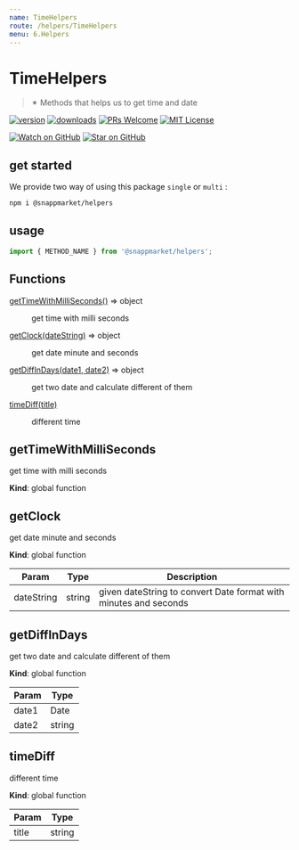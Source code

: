 ```yaml
---
name: TimeHelpers
route: /helpers/TimeHelpers
menu: 6.Helpers
---
```



# TimeHelpers
> ✴ Methods that helps us to get time and date

[![version](https://img.shields.io/npm/v/@snappmarket/helpers.svg?style=flat-square)](https://www.npmjs.com/package/@snappmarket/helpers)
[![downloads](https://img.shields.io/npm/dm/@snappmarket/helpers.svg?style=flat-square)](https://www.npmtrends.com/@snappmarket/helpers)
[![PRs Welcome](https://img.shields.io/badge/PRs-welcome-brightgreen.svg?style=flat-square)](http://makeapullrequest.com)
[![MIT License](https://img.shields.io/npm/l/@snappmarket/helpers.svg?style=flat-square)](https://github.com/snappmarket/frontend-toolbox/blob/develop/packages/ui/index.mdx)

[![Watch on GitHub](https://img.shields.io/github/watchers/snappmarket/frontend-toolbox.svg?style=social)](https://github.com/snappmarket/frontend-toolbox/watchers)
[![Star on GitHub](https://img.shields.io/github/stars/snappmarket/frontend-toolbox.svg?style=social)](https://github.com/snappmarket/frontend-toolbox/stargazers)

## get started
We provide two way of using this package `single` or `multi` :
```bash
npm i @snappmarket/helpers
```

## usage
```javascript
import { METHOD_NAME } from '@snappmarket/helpers';
```

<!-- doc -->
## Functions

<dl>
<dt><a href="#getTimeWithMilliSeconds">getTimeWithMilliSeconds()</a> ⇒ object</dt>
<dd><p>get time with milli seconds</p>
</dd>
<dt><a href="#getClock">getClock(dateString)</a> ⇒ object</dt>
<dd><p>get date minute and seconds</p>
</dd>
<dt><a href="#getDiffInDays">getDiffInDays(date1, date2)</a> ⇒ object</dt>
<dd><p>get two date and calculate different of them</p>
</dd>
<dt><a href="#timeDiff">timeDiff(title)</a></dt>
<dd><p>different time</p>
</dd>
</dl>

<a name="getTimeWithMilliSeconds"></a>

## getTimeWithMilliSeconds
get time with milli seconds

**Kind**: global function  
<a name="getClock"></a>

## getClock
get date minute and seconds

**Kind**: global function  

| Param | Type | Description |
| --- | --- | --- |
| dateString | string | given dateString to convert Date format with minutes and seconds |

<a name="getDiffInDays"></a>

## getDiffInDays
get two date and calculate different of them

**Kind**: global function  

| Param | Type |
| --- | --- |
| date1 | Date | 
| date2 | string | 

<a name="timeDiff"></a>

## timeDiff
different time

**Kind**: global function  

| Param | Type |
| --- | --- |
| title | string | 

